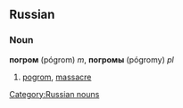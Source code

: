 ==Russian==
===Noun===
'''погром''' (pógrom) ''m'', '''погромы''' (pógromy) ''pl''

# [[pogrom]], [[massacre]]

[[Category:Russian nouns]]